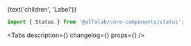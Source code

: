 

<Meta title='Components/Status' component={Status} />

<!-- Canvas -->

<Story name='Status'>
    <Status
        color={select('color', colors, 'green')}
        view={select('view', ['soft', 'contrast'], 'soft')}
    >
        {text('children', 'Label')}
    </Status>
</Story>

<!-- Docs -->

<ComponentHeader
    name='Status'
    version={version}
    package='@alfalab/core-components/status'
    design='https://www.figma.com/file/cdNnkh2QdxuvYLrBm4cubM/Web-%3A%3A-Core-Default-Components?node-id=260%3A36153'
/>

```jsx
import { Status } from '@alfalab/core-components/status';
```

<Tabs description={<Description />} changelog={<Changelog />} props={<ArgsTable of={StatusTS} />} />
